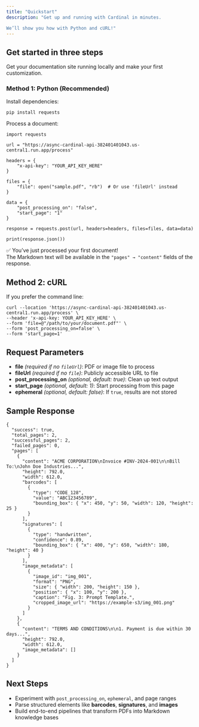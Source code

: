 ```yaml
---
title: "Quickstart"
description: "Get up and running with Cardinal in minutes.

We’ll show you how with Python and cURL!"
---
```


## Get started in three steps

Get your documentation site running locally and make your first customization.

### Method 1: Python (Recommended)

Install dependencies:

```
pip install requests
```

Process a document:

```
import requests

url = "https://async-cardinal-api-382401401043.us-central1.run.app/process"

headers = {
    "x-api-key": "YOUR_API_KEY_HERE"
}

files = {
    "file": open("sample.pdf", "rb")  # Or use 'fileUrl' instead
}

data = {
    "post_processing_on": "false",
    "start_page": "1"
}

response = requests.post(url, headers=headers, files=files, data=data)

print(response.json())
```

✅ You’ve just processed your first document\!\
The Markdown text will be available in the `"pages" → "content"` fields of the response.

## Method 2: cURL

If you prefer the command line:

```
curl --location 'https://async-cardinal-api-382401401043.us-central1.run.app/process' \
--header 'x-api-key: YOUR_API_KEY_HERE' \
--form 'file=@"/path/to/your/document.pdf"' \
--form 'post_processing_on=false' \
--form 'start_page=1'
```

## Request Parameters

- **file** _(required if no _`fileUrl`_)_: PDF or image file to process
- **fileUrl** _(required if no _`file`_)_: Publicly accessible URL to file
- **post_processing_on** _(optional, default: true)_: Clean up text output
- **start_page** _(optional, default: 1)_: Start processing from this page
- **ephemeral** _(optional, default: false)_: If `true`, results are not stored

## Sample Response

```
{
  "success": true,
  "total_pages": 2,
  "successful_pages": 2,
  "failed_pages": 0,
  "pages": [
    {
      "content": "ACME CORPORATION\nInvoice #INV-2024-001\n\nBill To:\nJohn Doe Industries...",
      "height": 792.0,
      "width": 612.0,
      "barcodes": [
        {
          "type": "CODE_128",
          "value": "ABC123456789",
          "bounding_box": { "x": 450, "y": 50, "width": 120, "height": 25 }
        }
      ],
      "signatures": [
        {
          "type": "handwritten",
          "confidence": 0.89,
          "bounding_box": { "x": 400, "y": 650, "width": 180, "height": 40 }
        }
      ],
      "image_metadata": [
        {
          "image_id": "img_001",
          "format": "PNG",
          "size": { "width": 200, "height": 150 },
          "position": { "x": 100, "y": 200 },
          "caption": "Fig. 3: Prompt Template.",
          "cropped_image_url": "https://example-s3/img_001.png"
        }
      ]
    },
    {
      "content": "TERMS AND CONDITIONS\n\n1. Payment is due within 30 days...",
      "height": 792.0,
      "width": 612.0,
      "image_metadata": []
    }
  ]
}
```

## Next Steps

- Experiment with `post_processing_on`, `ephemeral`, and page ranges
- Parse structured elements like **barcodes**, **signatures**, and **images**
- Build end-to-end pipelines that transform PDFs into Markdown knowledge bases